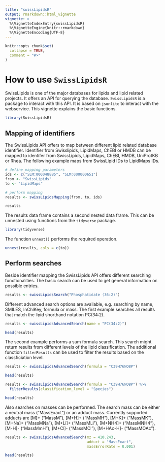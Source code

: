 ```yaml
---
title: "swissLipidsR"
output: rmarkdown::html_vignette
vignette: >
  %\VignetteIndexEntry{swissLipidsR}
  %\VignetteEngine{knitr::rmarkdown}
  %\VignetteEncoding{UTF-8}
---
```


```r
knitr::opts_chunk$set(
  collapse = TRUE,
  comment = "#>"
)
```

# How to use <code>SwissLipidsR</code>

SwissLipids is one of the major databases for lipids and lipid related projects.
It offers an API for querying the database. <code>SwissLipidsR</code> is a package
to interact with this API. It is based on <code>jsonlite</code> to interact with
the webservice. This vignette explains the basic functions.

```r
library(SwissLipidsR)
```

## Mapping of identifiers

The SwissLipids API offers to map between different lipid related database identifier.
Identifier from Swisslipids, LipidMaps, ChEBI or HMDB can be mapped to identifer
from SwissLipids, LipidMaps, ChEBI, HMDB, UniProtKB or Rhea. The following example
maps from SwissLipid IDs to LipidMaps IDs.

```r
# define mapping parameters
ids <- c("SLM:000048885", "SLM:000000651")
from <- "SwissLipids"
to <- "LipidMaps"

# perform mapping
results <- swissLipidsMapping(from, to, ids)

results
```

The results data frame contains a second nested data frame. This can be unnested
using functions from the <code>tidyverse</code> package.

```r
library(tidyverse)
```

The function <code>unnest()</code> performs the required operation.

```r
unnest(results, cols = c(to))
```

## Perform searches

Beside identifier mapping the SwissLipids API offers different searching functionalities.
The basic search can be used to get general information on possible entries.

```r
results <- swissLipidsSearch("Phosphatidate (36:2)")
```

Different advanced search options are available, e.g. searching by name, SMILES,
InChIKey, formula or mass. The first example searches all results that match the
lipid shorthand notation PC(34:2).

```r
results <- swissLipidsAdvancedSearch(name = "PC(34:2)")

head(results)
```

The second example performs a sum formula search. This search might return results
from different levels of the lipid classification. The additional function
<code>filterResults</code> can be used to filter the results based on the 
classficiation level.

```r
results <- swissLipidsAdvancedSearch(formula = "C39H76NO8P")

head(results)

results <- swissLipidsAdvancedSearch(formula = "C39H76NO8P") %>% 
  filterResults(classification_level = "Species")

head(results)
```

Also searches on masses can be performed. The search mass can be either a neutral
mass ("MassExact") or an adduct mass. Currently supported adducts are [M]+ ("MassM"),
[M+H]+ ("MassMH"), [M+K]+ ("MassMK"), [M+Na]+ ("MassMNa"), [M+Li]+ ("MassMLi"),
[M+NH4]+ ("MassMNH4"), [M-H]- ("MassMmH"), [M+Cl]- ("MassMCl"), [M+HAc-H]- ("MassMOAc").

```r
results <- swissLipidsAdvancedSearch(mz = 410.243,
                                     adduct = "MassExact",
                                     massErrorRate = 0.001)

head(results)
```

